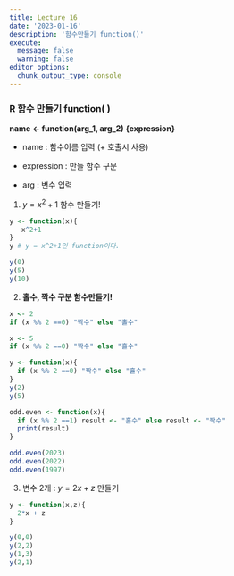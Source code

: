 ```yaml
---
title: Lecture 16
date: '2023-01-16'
description: '함수만들기 function()'
execute: 
  message: false
  warning: false
editor_options: 
  chunk_output_type: console
---
```


### R 함수 만들기 function( )

**name \<- function(arg_1, arg_2) {expression}**

-   name : 함수이름 입력 (+ 호출시 사용)

-   expression : 만들 함수 구문

-   arg : 변수 입력

1.  $y = x^2+1$ 함수 만들기!

```r
y <- function(x){
   x^2+1
}
y # y = x^2+1인 function이다. 

y(0)
y(5)
y(10)
```

2.  **홀수, 짝수 구분 함수만들기!**

```r
x <- 2
if (x %% 2 ==0) "짝수" else "홀수"

x <- 5
if (x %% 2 ==0) "짝수" else "홀수"
```

```r
y <- function(x){
  if (x %% 2 ==0) "짝수" else "홀수"
}
y(2)
y(5)
```

```r
odd.even <- function(x){
  if (x %% 2 ==1) result <- "홀수" else result <- "짝수"
  print(result)
}

odd.even(2023)
odd.even(2022)
odd.even(1997)
```

3.   변수 2개 : $y = 2x + z$ 만들기

```r
y <- function(x,z){
  2*x + z
}

y(0,0)
y(2,2)
y(1,3)
y(2,1)
```
